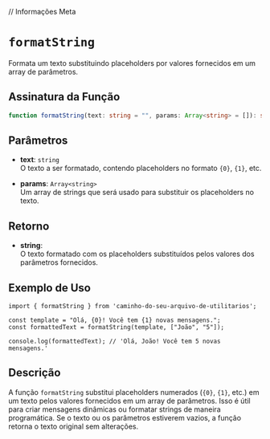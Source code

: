 
// Informações Meta
<Meta title="Functions/formatString" />

# `formatString`

Formata um texto substituindo placeholders por valores fornecidos em um array de parâmetros.

## Assinatura da Função

```typescript
function formatString(text: string = "", params: Array<string> = []): string;
```

## Parâmetros

- **text**: `string`  
  O texto a ser formatado, contendo placeholders no formato `{0}`, `{1}`, etc.

- **params**: `Array<string>`  
  Um array de strings que será usado para substituir os placeholders no texto.

## Retorno

- **string**:  
  O texto formatado com os placeholders substituídos pelos valores dos parâmetros fornecidos.

## Exemplo de Uso

```tsx
import { formatString } from 'caminho-do-seu-arquivo-de-utilitarios';

const template = "Olá, {0}! Você tem {1} novas mensagens.";
const formattedText = formatString(template, ["João", "5"]);

console.log(formattedText); // 'Olá, João! Você tem 5 novas mensagens.'
```

## Descrição

A função `formatString` substitui placeholders numerados (`{0}`, `{1}`, etc.) em um texto pelos valores fornecidos em um array de parâmetros. Isso é útil para criar mensagens dinâmicas ou formatar strings de maneira programática. Se o texto ou os parâmetros estiverem vazios, a função retorna o texto original sem alterações.
